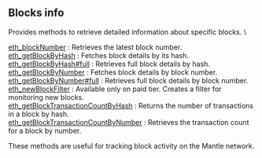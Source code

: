
## Blocks info

Provides methods to retrieve detailed information about specific blocks. \

[eth_blockNumber](/mantle-api/blocksinfo/eth_blockNumber) : Retrieves the latest block number.  \
[eth_getBlockByHash](/mantle-api/blocksinfo/eth_getBlockByHash) : Fetches block details by its hash. \
[eth_getBlockByHash#full](/mantle-api/blocksinfo/eth_getBlockByHashfull) : Retrieves full block details by hash. \
[eth_getBlockByNumber](/mantle-api/blocksinfo/eth_getBlockByNumber) : Fetches block details by block number.   \
[eth_getBlockByNumber#full](/mantle-api/blocksinfo/eth_getBlockByNumberfull) : Retrieves full block details by block number.  \
[eth_newBlockFilter](/mantle-api/blocksinfo/eth_newBlockFilter) : Available only on paid tier. Creates a filter for monitoring new blocks.  \
[eth_getBlockTransactionCountByHash](/mantle-api/blocksinfo/eth_getBlockTransactionCountByHash) : Returns the number of transactions in a block by hash.  \
[eth_getBlockTransactionCountByNumber](/mantle-api/blocksinfo/eth_getBlockTransactionCountByNumber) : Retrieves the transaction count for a block by number.

These methods are useful for tracking block activity on the Mantle network.

<Space h={16} />
<GetStarted />